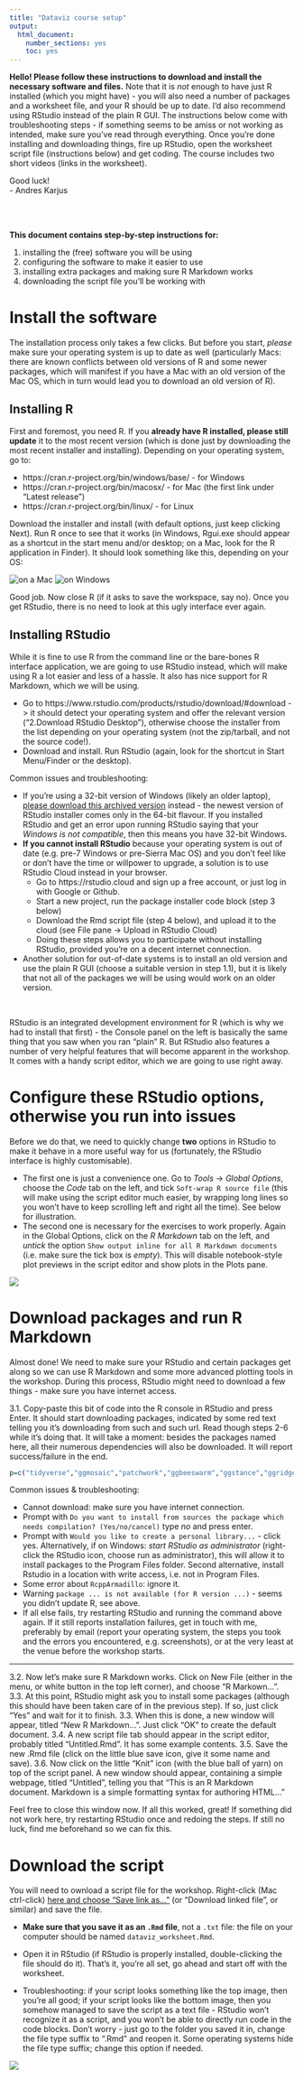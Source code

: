 ```yaml
---
title: "Dataviz course setup"
output: 
  html_document: 
    number_sections: yes
    toc: yes
---
```

<style>
body .main-container {
max-width: 1024px;
}
pre code.r {
word-break: normal;
}
</style>

**Hello! Please follow these instructions to download and install the necessary software and files.**
Note that it is _not_ enough to have just R installed (which you might have) - you will also need a number of packages and a worksheet file, and your R should be up to date. I'd also recommend using RStudio instead of the plain R GUI. The instructions below come with troubleshooting steps - if something seems to be amiss or not working as intended, make sure you've read through everything. Once you're done installing and downloading things, fire up RStudio, open the worksheet script file (instructions below) and get coding. The course includes two short videos (links in the worksheet).

Good luck! <br>
- Andres Karjus

<br>
<br>

**This document contains step-by-step instructions for:**

1. installing the (free) software you will be using
2. configuring the software to make it easier to use
3. installing extra packages and making sure R Markdown works
4. downloading the script file you'll be working with


# Install the software

The installation process only takes a few clicks. But before you start, *please* make sure your operating system is up to date as well (particularly Macs: there are known conflicts between old versions of R and some newer packages, which will manifest if you have a Mac with an old version of the Mac OS, which in turn would lead you to download an old version of R).

## Installing R

First and foremost, you need R. If you **already have R installed, please still update** it to the most recent version (which is done just by downloading the most recent installer and installing). Depending on your operating system, go to:

- https://cran.r-project.org/bin/windows/base/ - for Windows
- https://cran.r-project.org/bin/macosx/ - for Mac (the first link under "Latest release")
- https://cran.r-project.org/bin/linux/ - for Linux

Download the installer and install (with default options, just keep clicking Next). Run R once to see that it works (in Windows, Rgui.exe should appear as a shortcut in the start menu and/or desktop; on a Mac, look for the R application in Finder). It should look something like this, depending on your OS:

![on a Mac](../rmac.png)  ![on Windows](../rwin.JPG)

Good job. Now close R (if it asks to save the workspace, say no). Once you get RStudio, there is no need to look at this ugly interface ever again.


## Installing RStudio

While it is fine to use R from the command line or the bare-bones R interface application, we are going to use RStudio instead, which will make using R a lot easier and less of a hassle. It also has nice support for R Markdown, which we will be using.

- Go to https://www.rstudio.com/products/rstudio/download/#download -> it should detect your operating system and offer the relevant version ("2.Download RStudio Desktop"), otherwise choose the installer from the list depending on your operating system (not the zip/tarball, and not the source code!).
- Download and install. Run RStudio (again, look for the shortcut in Start Menu/Finder or the desktop).

Common issues and troubleshooting:

- If you're using a 32-bit version of Windows (likely an older laptop), [please download this archived version](http://download1.rstudio.org/RStudio-1.1.463.exe) instead - the newest version of RStudio installer comes only in the 64-bit flavour. If you installed RStudio and get an error upon running RStudio saying that your *Windows is not compatible*, then this means you have 32-bit Windows.
- **If you cannot install RStudio** because your operating system is out of date (e.g. pre-7 Windows or pre-Sierra Mac OS) and you don't feel like or don't have the time or willpower to upgrade, a solution is to use RStudio Cloud instead in your browser.
    - Go to https://rstudio.cloud and sign up a free account, or just log in with Google or Github. 
    - Start a new project, run the package installer code block (step 3 below)
    - Download the Rmd script file (step 4 below), and upload it to the cloud (see File pane -> Upload in RStudio Cloud)
    - Doing these steps allows you to participate without installing RStudio, provided you're on a decent internet connection.
- Another solution for out-of-date systems is to install an old version and use the plain R GUI (choose a suitable version in step 1.1), but it is likely that not all of the packages we will be using would work on an older version. 


<br>

RStudio is an integrated development environment for R (which is why we had to install that first) - the Console panel on the left is basically the same thing that you saw when you ran "plain" R. But RStudio also features a number of very helpful features that will become apparent in the workshop. It comes with a handy script editor, which we are going to use right away.

# Configure these RStudio options, otherwise you run into issues

Before we do that, we need to quickly change **two** options in RStudio to make it behave in a more useful way for us (fortunately, the RStudio interface is highly customisable).

- The first one is just a convenience one. Go to _Tools_ -> _Global Options_, choose the _Code_ tab on the left, and tick `Soft-wrap R source file` (this will make using the script editor much easier, by wrapping long lines so you won't have to keep scrolling left and right all the time). See below for illustration.
- The second one is necessary for the exercises to work properly. Again in the Global Options, click on the _R Markdown_ tab on the left, and *untick* the option `Show output inline for all R Markdown documents`  (i.e. make sure the tick box is *empty*). This will disable notebook-style plot previews in the script editor and show plots in the Plots pane.

![](../softwrap.png)

# Download packages and run R Markdown

Almost done! We need to make sure your RStudio and certain packages get along so we can use R Markdown and some more advanced plotting tools in the workshop. During this process, RStudio might need to download a few things - make sure you have internet access.

3.1. Copy-paste this bit of code into the R console in RStudio and press Enter. It should start downloading packages, indicated by some red text telling you it's downloading from such and such url. Read though steps 2-6 while it's doing that. It will take a moment: besides the packages named here, all their numerous dependencies will also be downloaded. It will report success/failure in the end.
```r
p=c("tidyverse","ggmosaic","patchwork","ggbeeswarm","ggstance","ggridges","ggrepel","RColorBrewer","corrplot","plotly","languageR","igraph","visNetwork","quanteda","stringdist","rmarkdown","rworldmap","gapminder"); install.packages(p); x=p%in%rownames(installed.packages());if(all(x)){print("All packages installed successfully!")}else{print(paste("Failed to install:", paste(p[!x]), ", try again and make sure you have internet connection."))};rm(x,p)

```

Common issues & troubleshooting:

- Cannot download: make sure you have internet connection.
- Prompt with `Do you want to install from sources the package which needs compilation? (Yes/no/cancel)` type *no* and press enter.
- Prompt with `Would you like to create a personal library...` - click yes. Alternatively, if on Windows: *start RStudio as administrator* (right-click the RStudio icon, choose run as administrator), this will allow it to install packages to the Program Files folder. Second alternative, install Rstudio in a location with write access, i.e. not in Program Files.
- Some error about `RcppArmadillo`: ignore it.
- Warning `package ... is not available (for R version ...)` - seems you didn't update R, see above.
- If all else fails, try restarting RStudio and running the command above again. If it still reports installation failures, get in touch with me, preferably by email (report your operating system, the steps you took and the errors you encountered, e.g. screenshots), or at the very least at the venue before the workshop starts.

---

3.2. Now let's make sure R Markdown works. Click on New File  (either in the menu, or white button in the top left corner), and choose "R Markown...". 
3.3. At this point, RStudio might ask you to install some packages (although this should have been taken care of in the previous step). If so, just click "Yes" and wait for it to finish.
3.3. When this is done, a new window will appear, titled "New R Markdown...". Just click "OK" to create the default document.
3.4. A new script file tab should appear in the script editor, probably titled "Untitled.Rmd". It has some example contents. 
3.5. Save the new .Rmd file (click on the little blue save icon, give it some name and save).
3.6. Now click on the little "Knit" icon (with the blue ball of yarn) on top of the script panel. A new window should appear, containing a simple webpage, titled "Untitled", telling you that "This is an R Markdown document. Markdown is a simple formatting syntax for authoring HTML..." 

Feel free to close this window now. If all this worked, great! If something did not work here, try restarting RStudio once and redoing the steps. If still no luck, find me beforehand so we can fix this. 

# Download the script

You will need to ownload a script file for the workshop. Right-click (Mac ctrl-click) 
<a href="https://raw.githubusercontent.com/andreskarjus/artofthefigure/master/ppls_summer2020/dataviz_worksheet.Rmd" download target="_blank">here and choose "Save link as..."</a> (or "Download linked file", or similar) and save the file. 

- **Make sure that you save it as an `.Rmd` file**, not a `.txt` file: the file on your computer should be named `dataviz_worksheet.Rmd`. 
- Open it in RStudio (if RStudio is properly installed, double-clicking the file should do it). That's it, you're all set, go ahead and start off with the worksheet.

- Troubleshooting: if your script looks something like the top image, then you're all good; if your script looks like the bottom image, then you somehow managed to save the script as a text file - RStudio won't recognize it as a script, and you won't be able to directly run code in the code blocks. Don't worry - just go to the folder you saved it in, change the file type suffix to ".Rmd" and reopen it. Some operating systems hide the file type suffix; change this option if needed.

![](../prep_markdowncheck.png)


<br>




<br><br><br><br>



